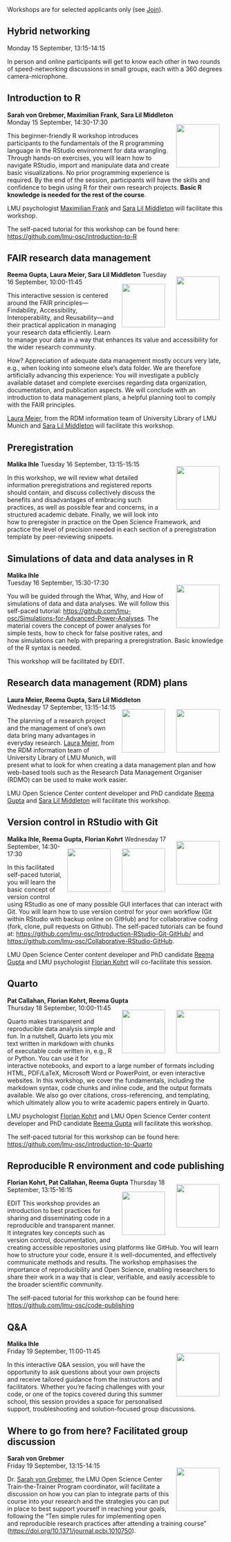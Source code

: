 ```{=html}
<head>
  <style>
    img {
      float: right;
      margin: 13px;
    }
  </style>
</head
```

Workshops are for selected applicants only (see [Join](Join.qmd)).

## Hybrid networking

Monday 15 September, 13:15-14:15

In person and online participants will get to know each other in two rounds of speed-networking discussions in small groups, each with a 360 degrees camera-microphone.

## Introduction to R

**Sarah von Grebmer, Maximilian Frank, Sara Lil Middleton**\
![](img/sarah-von-grebmer.png){width="100"}
Monday 15 September, 14:30-17:30

This beginner-friendly R workshop introduces participants to the fundamentals of the R programming language in the RStudio environment for data wrangling. Through hands-on exercises, you will learn how to navigate RStudio, import and manipulate data and create basic visualizations. No prior programming experience is required. By the end of the session, participants will have the skills and confidence to begin using R for their own research projects. **Basic R knowledge is needed for the rest of the course**.

LMU psychologist [Maximilian Frank](https://www.osc.uni-muenchen.de/members/individual_members/fellows/frank/index.html) and [Sara Lil Middleton](https://saralilmiddleton.com/) will facilitate this workshop.

The self-paced tutorial for this workshop can be found here: <https://github.com/lmu-osc/introduction-to-R>

## FAIR research data management

**Reema Gupta, Laura Meier, Sara Lil Middleton** ![](img/reema-gupta.png){width="100"}
![](img/laura-meier.png){width="100"}Tuesday 16 September, 10:00-11:45

This interactive session is centered around the FAIR principles—Findability, Accessibility, Interoperability, and Reusability—and their practical application in managing your research data efficiently. Learn to manage your data in a way that enhances its value and accessibility for the wider research community.

How? Appreciation of adequate data management mostly occurs very late, e.g., when looking into someone else’s data folder. We are therefore artificially advancing this experience: You will investigate a publicly available dataset and complete exercises regarding data organization, documentation, and publication aspects. We will conclude with an introduction to data management plans, a helpful planning tool to comply with the FAIR principles.

[Laura Meier](https://www.ub.uni-muenchen.de/ueber-die-ub/kontakt/personen/meier-l/index.html), from the RDM information team of University Library of LMU Munich and [Sara Lil Middleton](https://saralilmiddleton.com/) will facilitate this workshop.

## Preregistration

**Malika Ihle**
![](img/malika-ihle.png){width="100"} Tuesday 16 September, 13:15-15:15

In this workshop, we will review what detailed information preregistrations and registered reports should contain, and discuss collectively discuss the benefits and disadvantages of embracing such practices, as well as possible fear and concerns, in a structured academic debate. Finally, we will look into how to preregister in practice on the Open Science Framework, and practice the level of precision needed in each section of a preregistration template by peer-reviewing snippets.

## Simulations of data and data analyses in R

**Malika Ihle**\
![](img/malika-ihle.png){width="100"} Tuesday 16 September, 15:30-17:30

You will be guided through the What, Why, and How of simulations of data and data analyses. We will follow this self-paced tutorial: <https://github.com/lmu-osc/Simulations-for-Advanced-Power-Analyses>. The material covers the concept of power analyses for simple tests, how to check for false positive rates, and how simulations can help with preparing a preregistration. Basic knowledge of the R syntax is needed.

This workshop will be facilitated by EDIT. 

## Research data management (RDM) plans

**Laura Meier, Reema Gupta, Sara Lil Middleton**\
![](img/laura-meier.png){width="100"}
![](img/reema-gupta.png){width="100"}
Wednesday 17 September, 13:15-14:15

The planning of a research project and the management of one’s own data bring many advantages in everyday research. [Laura Meier](https://www.ub.uni-muenchen.de/ueber-die-ub/kontakt/personen/meier-l/index.html), from the RDM information team of University Library of LMU Munich, will present what to look for when creating a data management plan and how web-based tools such as the Research Data Management Organiser (RDMO) can be used to make work easier.

LMU Open Science Center content developer and PhD candidate [Reema Gupta](https://www.osc.uni-muenchen.de/about_us/coordinator/index.html) and [Sara Lil Middleton](https://saralilmiddleton.com/) will facilitate this workshop.

## Version control in RStudio with Git

**Malika Ihle, Reema Gupta, Florian Kohrt**
![](img/malika-ihle.png){width="100"} ![](img/reema-gupta.png){width="100"} ![](img/florian-kohrt.png){width="100"} Wednesday 17 September, 14:30-17:30

In this facilitated self-paced tutorial, you will learn the basic concept of version control using RStudio as one of many possible GUI interfaces that can interact with Git. You will learn how to use version control for your own workflow (Git within RStudio with backup online on GitHub) and for collaborative coding (fork, clone, pull requests on Github). The self-paced tutorials can be found at: <https://github.com/lmu-osc/Introduction-RStudio-Git-GitHub/> and <https://github.com/lmu-osc/Collaborative-RStudio-GitHub>.

LMU Open Science Center content developer and PhD candidate [Reema Gupta](https://www.osc.uni-muenchen.de/about_us/coordinator/index.html) and LMU psychologist [Florian Kohrt](https://www.psy.lmu.de/pm/personen/lehrstuhlmitarbeiter/kohrt_florian/index.html) will co-facilitate this session.

## Quarto

**Pat Callahan, Florian Kohrt, Reema Gupta**\
![](img/florian-kohrt.png){width="100"}
![](img/reema-gupta.png){width="100"}Thursday 18 September, 10:00-11:45

Quarto makes transparent and reproducible data analysis simple and fun. In a nutshell, Quarto lets you mix text written in markdown with chunks of executable code written in, e.g., R or Python. You can use it for interactive notebooks, and export to a large number of formats including HTML, PDF/LaTeX, Microsoft Word or PowerPoint, or even interactive websites. In this workshop, we cover the fundamentals, including the markdown syntax, code chunks and inline code, and the output formats available. We also go over citations, cross-referencing, and templating, which ultimately allow you to write academic papers entirely in Quarto.

LMU psychologist [Florian Kohrt](https://www.psy.lmu.de/pm/personen/lehrstuhlmitarbeiter/kohrt_florian/index.html) and LMU Open Science Center content developer and PhD candidate [Reema Gupta](https://www.osc.uni-muenchen.de/about_us/coordinator/index.html) will facilitate this workshop.

The self-paced tutorial for this workshop can be found here: <https://github.com/lmu-osc/introduction-to-Quarto>

## Reproducible R environment and code publishing

**Florian Kohrt, Pat Callahan, Reema Gupta** ![](img/florian-kohrt.png){width="100"} ![](img/reema-gupta.png){width="100"} Thursday 18 September, 13:15-16:15

EDIT This workshop provides an introduction to best practices for sharing and disseminating code in a reproducible and transparent manner. It integrates key concepts such as version control, documentation, and creating accessible repositories using platforms like GitHub. You will learn how to structure your code, ensure it is well-documented, and effectively communicate methods and results. The workshop emphasises the importance of reproducibility and Open Science, enabling researchers to share their work in a way that is clear, verifiable, and easily accessible to the broader scientific community.

The self-paced tutorial for this workshop can be found here: <https://github.com/lmu-osc/code-publishing>

## Q&A

**Malika Ihle**\
![](img/malika-ihle.png){width="100"} Friday 19 September, 11:00-11:45 

In this interactive Q&A session, you will have the opportunity to ask questions about your own projects and receive tailored guidance from the instructors and facilitators. Whether you're facing challenges with your code, or one of the topics covered during this summer school, this session provides a space for personalised support, troubleshooting and solution-focused group discussions.

## Where to go from here? Facilitated group discussion

**Sarah von Grebmer**\
![](img/sarah-von-grebmer.png){width="100"} Friday 19 September, 13:15-14:15

Dr. [Sarah von Grebmer](https://www.osc.uni-muenchen.de/members/individual_members/lmu-members/wolfsthurn/index.html), the LMU Open Science Center Train-the-Trainer Program coordinator, will facilitate a discussion on how you can plan to integrate parts of this course into your research and the strategies you can put in place to best support yourself in reaching your goals, following the "Ten simple rules for implementing open and reproducible research practices after attending a training course" (<https://doi.org/10.1371/journal.pcbi.1010750>).
